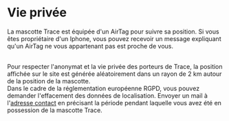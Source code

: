 <br/><br/>
<div style={{ width: '100%', margin: '0 auto', textAlign: 'center' }}>

# Vie privée

La mascotte Trace est équipée d'un AirTag pour suivre sa position. Si vous êtes propriétaire d'un Iphone, vous pouvez recevoir un message expliquant qu'un AirTag ne vous appartenant pas est proche de vous.

<br/>
Pour respecter l'anonymat et la vie privée des porteurs de Trace, la position affichée sur le site est générée aléatoirement dans un rayon de 2 km autour de la position de la mascotte.
<br/>
Dans le cadre de la réglementation européenne RGPD, vous pouvez demander l'effacement des données de localisation. Envoyer un mail à l'<a href="mailto:traceacrosstheworld@gmail.com">adresse contact</a> en précisant la période pendant laquelle vous avez été en possession de la mascotte Trace.
<br/><br/><br/><br/>
</div>
